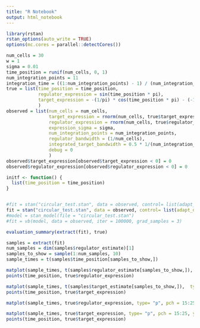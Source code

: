 ```yaml
---
title: "R Notebook"
output: html_notebook
---
```

```r
library(rstan)
rstan_options(auto_write = TRUE)
options(mc.cores = parallel::detectCores())
```


```r
num_cells = 30
w = 1
sigma = 0.01
time_position = runif(num_cells, 0, 1)
num_integration_points = 11
integration_time = ((1:num_integration_points) - 1) / (num_integration_points - 1)
true = list(time_position = time_position, 
            regulator_expression = sin(time_position * pi), 
            target_expression = -(1/pi) * cos(time_position * pi) - (-1/pi)  
            )
observed = list(num_cells = num_cells, 
                target_expression = rnorm(num_cells, true$target_expression, sigma), 
                regulator_expression = rnorm(num_cells, true$regulator_expression, sigma), 
                expression_sigma = sigma,
                num_integration_points = num_integration_points,
                regulator_bandwidth = (1/num_cells),
                integrated_target_bandwidth = 0.5 * 1/(num_integration_points),
                debug = 0
                )
observed$target_expression[observed$target_expression < 0] = 0
observed$regulator_expression[observed$regulator_expression < 0] = 0

initf <- function() {
  list(time_position = time_position)
}


#fit = stan("circular_test.stan", data = observed, control= list(adapt_delta = 0.9), init = initf, chains = 1, iter = 1)
fit = stan("circular_test.stan", data = observed, control= list(adapt_delta = 0.9))
#model = stan_model(file = "circular_test.stan")
#fit = vb(model, data = observed, iter = 100000, grad_samples = 3)

evaluation_summary(extract(fit), true)

samples = extract(fit)
num_samples = dim(samples$regulator_estimate)[1]
samples_to_show = sample(1:num_samples, 10)
sample_times = t(samples$time_position[samples_to_show,])

matplot(sample_times, t(samples$regulator_estimate[samples_to_show,]),  type= "p", pch = 15:25, ylim = c(0,1),xlim= c(0,1))
points(time_position, true$regulator_expression)

matplot(sample_times, t(samples$target_estimate[samples_to_show,]),  type= "p", pch = 15:25, ylim = c(0,1),xlim= c(0,1))
points(time_position, true$target_expression)

matplot(sample_times, true$regulator_expression, type= "p", pch = 15:25, ylim = c(0,1),xlim= c(0,1))

matplot(sample_times, true$target_expression, type= "p", pch = 15:25, ylim = c(0,1),xlim= c(0,1))
points(time_position, true$target_expression)

```

